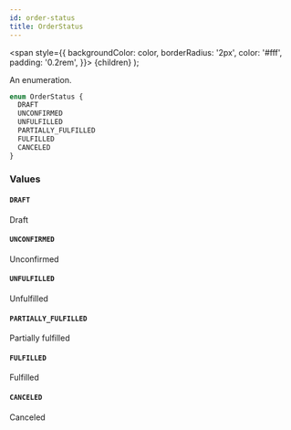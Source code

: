 ```yaml
---
id: order-status
title: OrderStatus
---
```


<span
style={{
      backgroundColor: color,
      borderRadius: '2px',
      color: '#fff',
      padding: '0.2rem',
    }}>
{children}
</span>
);

An enumeration.

```graphql
enum OrderStatus {
  DRAFT
  UNCONFIRMED
  UNFULFILLED
  PARTIALLY_FULFILLED
  FULFILLED
  CANCELED
}
```

### Values

#### `DRAFT`

Draft

#### `UNCONFIRMED`

Unconfirmed

#### `UNFULFILLED`

Unfulfilled

#### `PARTIALLY_FULFILLED`

Partially fulfilled

#### `FULFILLED`

Fulfilled

#### `CANCELED`

Canceled
